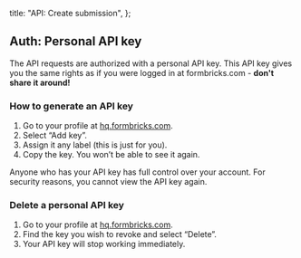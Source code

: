 
  title: "API: Create submission",
};

## Auth: Personal API key

The API requests are authorized with a personal API key. This API key gives you the same rights as if you were logged in at formbricks.com - **don't share it around!**

### How to generate an API key

1. Go to your profile at [hq.formbricks.com](https://hq.formbricks.com/app/me/settings).
2. Select “Add key”.
3. Assign it any label (this is just for you).
4. Copy the key. You won’t be able to see it again.

<Callout title="Store API key safely" type="warning">
  Anyone who has your API key has full control over your account. For security reasons, you cannot view the
  API key again.
</Callout>

### Delete a personal API key

1. Go to your profile at [hq.formbricks.com](https://hq.formbricks.com/app/me/settings).
2. Find the key you wish to revoke and select “Delete”.
3. Your API key will stop working immediately.

